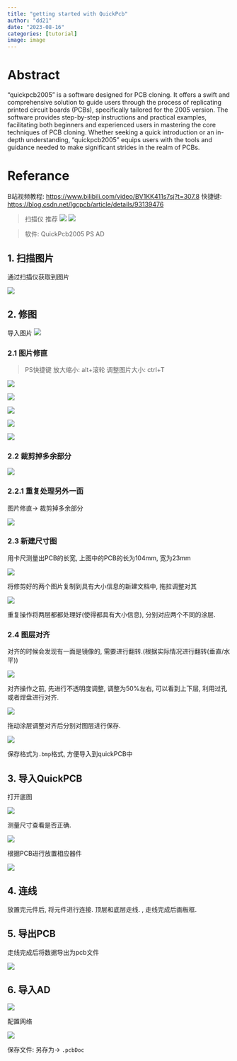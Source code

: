 ```yaml
---
title: "getting started with QuickPcb" 
author: "dd21"
date: "2023-08-16" 
categories: [tutorial]
image: image
---
```



# Abstract

"quickpcb2005" is a software designed for PCB cloning. It offers a swift and comprehensive solution to guide users through the process of replicating printed circuit boards (PCBs), specifically tailored for the 2005 version. The software provides step-by-step instructions and practical examples, facilitating both beginners and experienced users in mastering the core techniques of PCB cloning. Whether seeking a quick introduction or an in-depth understanding, "quickpcb2005" equips users with the tools and guidance needed to make significant strides in the realm of PCBs.

# Referance

B站视频教程: [https://www.bilibili.com/video/BV1KK411s7sj?t=307.8](https://www.bilibili.com/video/BV1KK411s7sj?t=307.8)
快捷键: [https://blog.csdn.net/lgcpcb/article/details/93139476](https://blog.csdn.net/lgcpcb/article/details/93139476)

> 扫描仪 推荐
![](https://raw.githubusercontent.com/fly-t/images/main/blog/index-2023-08-16-13-17-07.png)
![](https://raw.githubusercontent.com/fly-t/images/main/blog/index-2023-08-16-13-17-26.png)


> 软件: 
> QuickPcb2005
> PS
> AD

## 1. 扫描图片

通过扫描仪获取到图片

![](https://raw.githubusercontent.com/fly-t/images/main/blog/index-2023-08-16-13-25-31.png)



## 2. 修图
导入图片
![](https://raw.githubusercontent.com/fly-t/images/main/blog/index-2023-08-16-13-31-15.png)

### 2.1 图片修直
> PS快捷键
> 放大缩小: alt+滚轮
> 调整图片大小: ctrl+T



![](https://raw.githubusercontent.com/fly-t/images/main/blog/index-2023-08-16-13-24-51.png)


![](https://raw.githubusercontent.com/fly-t/images/main/blog/index-2023-08-16-13-35-59.png)

![](https://raw.githubusercontent.com/fly-t/images/main/blog/index-2023-08-16-13-29-56.png)

![](https://raw.githubusercontent.com/fly-t/images/main/blog/index-2023-08-16-13-30-27.png)

![](https://raw.githubusercontent.com/fly-t/images/main/blog/index-2023-08-16-13-34-40.png)

### 2.2 裁剪掉多余部分

![](https://raw.githubusercontent.com/fly-t/images/main/blog/index-2023-08-16-13-40-28.png)

### 2.2.1 重复处理另外一面

图片修直-> 裁剪掉多余部分

![](https://raw.githubusercontent.com/fly-t/images/main/blog/index-2023-08-16-13-42-48.png)

### 2.3 新建尺寸图

用卡尺测量出PCB的长宽, 上图中的PCB的长为104mm, 宽为23mm

![](https://raw.githubusercontent.com/fly-t/images/main/blog/index-2023-08-16-13-46-33.png)

将修剪好的两个图片复制到具有大小信息的新建文档中, 拖拉调整对其

![](https://raw.githubusercontent.com/fly-t/images/main/blog/index-2023-08-16-13-50-35.png)

重复操作将两层都都处理好(使得都具有大小信息), 分别对应两个不同的涂层.

### 2.4 图层对齐
对齐的时候会发现有一面是镜像的, 需要进行翻转.(根据实际情况进行翻转(垂直/水平))

![](https://raw.githubusercontent.com/fly-t/images/main/blog/index-2023-08-16-13-54-49.png)

对齐操作之前, 先进行不透明度调整, 调整为50%左右, 可以看到上下层, 利用过孔或者焊盘进行对齐.

![](https://raw.githubusercontent.com/fly-t/images/main/blog/index-2023-08-16-14-09-27.png)

拖动涂层调整对齐后分别对图层进行保存.

![](https://raw.githubusercontent.com/fly-t/images/main/blog/index-2023-08-16-14-10-11.png)

保存格式为`.bmp`格式, 方便导入到quickPCB中

## 3. 导入QuickPCB

打开底图

![](https://raw.githubusercontent.com/fly-t/images/main/blog/index-2023-08-16-14-14-10.png)

测量尺寸查看是否正确.

![](https://raw.githubusercontent.com/fly-t/images/main/blog/index-2023-08-16-14-15-35.png)


根据PCB进行放置相应器件

![](https://raw.githubusercontent.com/fly-t/images/main/blog/index-2023-08-16-14-18-15.png)

## 4. 连线
放置完元件后, 将元件进行连接. 顶层和底层走线. , 走线完成后画板框.

## 5. 导出PCB

走线完成后将数据导出为pcb文件

![](https://raw.githubusercontent.com/fly-t/images/main/blog/index-2023-08-16-14-45-14.png)

## 6. 导入AD

![](https://raw.githubusercontent.com/fly-t/images/main/blog/index-2023-08-16-14-54-05.png)

配置网络

![](https://raw.githubusercontent.com/fly-t/images/main/blog/index-2023-08-16-14-54-34.png)

保存文件: 另存为-> `.pcbDoc`



